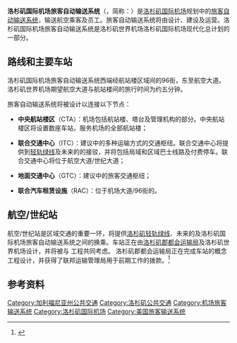 '''洛杉矶国际机场旅客自动输送系统'''（{{lang-en|'''LAX Automated People Mover'''}}，简称：{{lang|en|'''LAX APM'''}}）是[[洛杉矶国际机场|洛杉矶国际机场]]规划中的[[旅客捷運系統|旅客自动输送系统]]，输送航空乘客及员工。旅客自动输送系统将由{{tsl|en|Los Angeles World Airports|洛杉矶世界机场}}设计、建设及运营。洛杉矶国际机场旅客自动输送系统是洛杉矶世界机场洛杉矶国际机场现代化总计划的一部分。

==路线和主要车站==
洛杉矶国际机场旅客自动输送系统西端经航站楼区域间的96街，东至航空大道。洛杉矶世界机场期望航空大道与航站楼间的旅行时间为约五分钟。

旅客自动输送系统将被设计以连接以下节点：

* '''中央航站楼区'''（CTA）：机场包括航站楼、塔台及管理机构的部分。中央航站楼区将设置数座车站，服务机场的全部航站楼；

* '''联合交通中心'''（ITC）：建议中的多种运输方式的交通枢纽。联合交通中心将提供到[[洛杉矶轻轨绿线|轻轨绿线]]及未来的{{tsl|en|Crenshaw Line (Los Angeles Metro)|洛杉矶轻轨克伦肖线|轻轨克伦肖线}}的接驳，并将包括局域和区域巴士线路及付费停车。联合交通中心将位于航空大道/世纪大道；

* '''地面交通中心'''（GTC）：建议中的旅客交通枢纽；

* '''联合汽车租赁设施'''（RAC）：位于机场大道/96街的{{tsl|en|consolidated rental car facility|联合汽车租赁设施}}。

==航空/世纪站==
航空/世纪站是区域交通的重要一环，将提供[[洛杉矶轻轨绿线|洛杉矶轻轨绿线]]、未来的{{tsl|en|Crenshaw Line (Los Angeles Metro)|洛杉矶轻轨克伦肖线}}及洛杉矶国际机场旅客自动输送系统之间的换乘。车站正在由[[洛杉矶郡都会运输局|洛杉矶郡都会运输局]]及洛杉矶世界机场设计，并将被与 {{tsl|en|Crenshaw Line (Los Angeles Metro)|洛杉矶轻轨克伦肖线}}工程共同考虑。 洛杉矶郡都会运输局正在完成车站的概念工程设计，并获得了联邦运输管理局用于前期工作的拨款。<ref>{{cite news | author=Nick Green | title=Proposed South Bay transit center near LAX gets $1.45M grant | url=http://www.thetransitcoalition.us/newspdf/db20100825a.pdf | work=The Daily Breeze | date=2010-08-25 | accessdate=2012-05-26 | archive-date=2018-09-28 | archive-url=https://web.archive.org/web/20180928221336/http://www.thetransitcoalition.us/newspdf/db20100825a.pdf | dead-url=no }}</ref>

==参考资料==
{{reflist}}

{{北美洲机场旅客输送系统}}
[[Category:加利福尼亚州公共交通|Category:加利福尼亚州公共交通]]
[[Category:洛杉矶公共交通|Category:洛杉矶公共交通]]
[[Category:机场旅客输送系统|Category:机场旅客输送系统]]
[[Category:洛杉矶国际机场|Category:洛杉矶国际机场]]
[[Category:美国旅客输送系统|Category:美国旅客输送系统]]